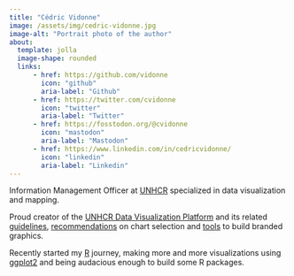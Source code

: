```yaml
---
title: "Cédric Vidonne"
image: /assets/img/cedric-vidonne.jpg
image-alt: "Portrait photo of the author"
about: 
  template: jolla
  image-shape: rounded
  links: 
      - href: https://github.com/vidonne
        icon: "github"
        aria-label: "Github"
      - href: https://twitter.com/cvidonne
        icon: "twitter"
        aria-label: "Twitter"
      - href: https://fosstodon.org/@cvidonne
        icon: "mastodon"
        aria-label: "Mastodon"
      - href: https://www.linkedin.com/in/cedricvidonne/
        icon: "linkedin"
        aria-label: "Linkedin"
---
```


Information Management Officer at [UNHCR](https://www.unhcr.org/) specialized in data visualization and mapping.

Proud creator of the [UNHCR Data Visualization Platform](https://dataviz.unhcr.org/) and its related [guidelines](https://dataviz.unhcr.org/assets/download/UNHCR_Data_Visualization_Guidelines.pdf), [recommendations](https://dataviz.unhcr.org/chart_gallery/) on chart selection and [tools](https://dataviz.unhcr.org/tools/) to build branded graphics.

Recently started my [R](https://www.r-project.org/) journey, making more and more visualizations using [ggplot2](https://ggplot2.tidyverse.org/) and being audacious enough to build some R packages.
